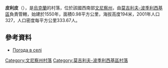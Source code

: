 {{coord|48|29|6|N|27|56|4|E|scale:30000|display=title}}

'''皮利皮'''（{{lang-uk|Пилипи}}），是[[烏克蘭|烏克蘭]]的村落，位於該國西南部[[文尼察州|文尼察州]]，由[[莫吉利夫-波季利西基區|莫吉利夫-波季利西基區]]負責管轄，始建於1550年，面積0.98平方公里，海拔高度194米，2001年人口327，人口密度每平方公里333.67人。

==參考資料==
* [http://weather.in.ua/ua/vinnickaja/20334 Погода в селі ] {{Wayback|url=http://weather.in.ua/ua/vinnickaja/20334 |date=20111220095459 }}

[[Category:文尼察州村落|Category:文尼察州村落]]
[[Category:莫吉利夫-波季利西基區村落|Category:莫吉利夫-波季利西基區村落]]


{{Vinnytsia-geo-stub}}